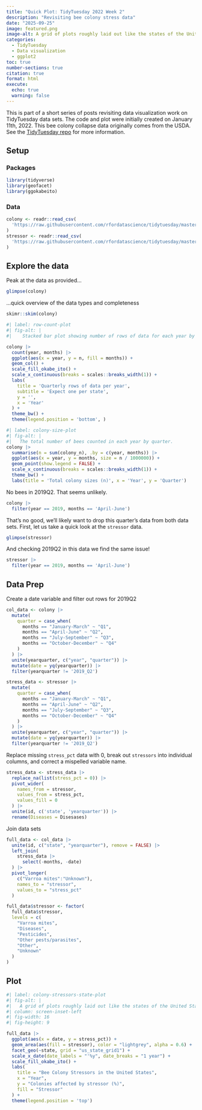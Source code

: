 ```yaml
---
title: "Quick Plot: TidyTuesday 2022 Week 2"
description: "Revisiting bee colony stress data"
date: "2025-09-25"
image: featured.png
image-alt: A grid of plots roughly laid out like the states of the United State of America. There is one plot per state, each displaying a collection of colored areas, with the height corresponding to the percent of a bee colony affected by a particular stressor as measured over time.
categories:
  - TidyTuesday
  - Data visualization
  - ggplot2
toc: true
number-sections: true
citation: true
format: html
execute:
  echo: true
  warning: false
---
```


This is part of a short series of posts revisiting data visualization work on TidyTuesday data sets. The code and plot were initially created on January 11th, 2022. This bee colony collapse data originally comes from the USDA. See the [TidyTuesday repo](https://github.com/rfordatascience/tidytuesday/tree/main/data/2022/2022-01-11 "TidyTuesday Github Repo for 2022wk2") for more information.

## Setup

### Packages

```r
library(tidyverse)
library(geofacet)
library(ggokabeito)
```

### Data

```r
colony <- readr::read_csv(
  'https://raw.githubusercontent.com/rfordatascience/tidytuesday/master/data/2022/2022-01-11/colony.csv'
)
stressor <- readr::read_csv(
  'https://raw.githubusercontent.com/rfordatascience/tidytuesday/master/data/2022/2022-01-11/stressor.csv'
)
```

## Explore the data

Peak at the data as provided...
```r
glimpse(colony)
```

...quick overview of the data types and completeness
```r
skimr::skim(colony)
```

```r
#| label: row-count-plot
#| fig-alt: |
#|    Stacked bar plot showing number of rows of data for each year by quarter.

colony |>
  count(year, months) |>
  ggplot(aes(x = year, y = n, fill = months)) +
  geom_col() +
  scale_fill_okabe_ito() +
  scale_x_continuous(breaks = scales::breaks_width(1)) +
  labs(
    title = 'Quarterly rows of data per year',
    subtitle = 'Expect one per state',
    y = '',
    x = 'Year'
  ) +
  theme_bw() +
  theme(legend.position = 'bottom', )
```

```r
#| label: colony-size-plot
#| fig-alt: |
#|   The total number of bees counted in each year by quarter.
colony |>
  summarise(n = sum(colony_n), .by = c(year, months)) |>
  ggplot(aes(x = year, y = months, size = n / 1000000)) +
  geom_point(show.legend = FALSE) +
  scale_x_continuous(breaks = scales::breaks_width(1)) +
  theme_bw() +
  labs(title = 'Total colony sizes (n)', x = 'Year', y = 'Quarter')
```

No bees in 2019Q2. That seems unlikely.

```r
colony |>
  filter(year == 2019, months == 'April-June')
```

That's no good, we'll likely want to drop this quarter's data from both data sets. First, let us take a quick look at the `stressor` data.

```r
glimpse(stressor)
```

And checking 2019Q2 in this data we find the same issue!

```r
stressor |>
  filter(year == 2019, months == 'April-June')
```

## Data Prep

Create a date variable and filter out rows for 2019Q2

```r
col_data <- colony |>
  mutate(
    quarter = case_when(
      months == "January-March" ~ "Q1",
      months == "April-June" ~ "Q2",
      months == "July-September" ~ "Q3",
      months == "October-December" ~ "Q4"
    )
  ) |>
  unite(yearquarter, c("year", "quarter")) |>
  mutate(date = yq(yearquarter)) |>
  filter(yearquarter != '2019_Q2')

stress_data <- stressor |>
  mutate(
    quarter = case_when(
      months == "January-March" ~ "Q1",
      months == "April-June" ~ "Q2",
      months == "July-September" ~ "Q3",
      months == "October-December" ~ "Q4"
    )
  ) |>
  unite(yearquarter, c("year", "quarter")) |>
  mutate(date = yq(yearquarter)) |>
  filter(yearquarter != '2019_Q2')
```

Replace missing `stress_pct` data with 0, break out `stressors` into individual columns, and correct a mispelled variable name.

```r
stress_data <- stress_data |>
  replace_na(list(stress_pct = 0)) |>
  pivot_wider(
    names_from = stressor,
    values_from = stress_pct,
    values_fill = 0
  ) |>
  unite(id, c('state', 'yearquarter')) |>
  rename(Diseases = Disesases)
```

Join data sets

```r
full_data <- col_data |>
  unite(id, c("state", "yearquarter"), remove = FALSE) |>
  left_join(
    stress_data |>
      select(-months, -date)
  ) |>
  pivot_longer(
    c("Varroa mites":"Unknown"),
    names_to = "stressor",
    values_to = "stress_pct"
  )

full_data$stressor <- factor(
  full_data$stressor,
  levels = c(
    "Varroa mites",
    "Diseases",
    "Pesticides",
    "Other pests/parasites",
    "Other",
    "Unknown"
  )
)
```

## Plot

```r
#| label: colony-stressors-state-plot
#| fig-alt: |
#|   A grid of plots roughly laid out like the states of the United State of America. There is one plot per state, each displaying a collection of colored areas, with the height corresponding to the percent of a bee colony affected by a particular stressor as measured over time.
#| column: screen-inset-left
#| fig-width: 16
#| fig-height: 9

full_data |>
  ggplot(aes(x = date, y = stress_pct)) +
  geom_area(aes(fill = stressor), color = "lightgrey", alpha = 0.6) +
  facet_geo(~state, grid = "us_state_grid1") +
  scale_x_date(date_labels = "'%y", date_breaks = "1 year") +
  scale_fill_okabe_ito() +
  labs(
    title = "Bee Colony Stressors in the United States",
    x = "Year",
    y = "Colonies affected by stressor (%)",
    fill = "Stressor"
  ) +
  theme(legend.position = 'top')
```
